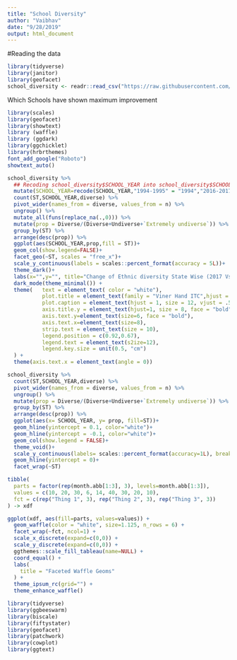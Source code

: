 ---
title: "School Diversity"
author: "Vaibhav"
date: "9/28/2019"
output: html_document
---

#Reading the data
```{r}

library(tidyverse)
library(janitor)
library(geofacet)
school_diversity <- readr::read_csv("https://raw.githubusercontent.com/rfordatascience/tidytuesday/master/data/2019/2019-09-24/school_diversity.csv")

```


Which Schools have shown maximum improvement
```{r}
library(scales)
library(geofacet)
library(showtext)
library (waffle)
library (ggdark)
library(ggchicklet)
library(hrbrthemes)
font_add_google("Roboto")
showtext_auto()

school_diversity %>% 
  ## Recoding school_diversity$SCHOOL_YEAR into school_diversity$SCHOOL_YEAR_rec
  mutate(SCHOOL_YEAR=recode(SCHOOL_YEAR,"1994-1995" = "1994","2016-2017" = "2017")) %>% 
  count(ST,SCHOOL_YEAR,diverse) %>% 
  pivot_wider(names_from = diverse, values_from = n) %>% 
  ungroup() %>% 
  mutate_all(funs(replace_na(.,0))) %>%
  mutate(prop = Diverse/(Diverse+Undiverse+`Extremely undiverse`)) %>% 
  group_by(ST) %>% 
  arrange(desc(prop)) %>%
  ggplot(aes(SCHOOL_YEAR,prop,fill = ST))+
  geom_col(show.legend=FALSE)+
  facet_geo(~ST, scales = "free_x")+
  scale_y_continuous(labels = scales::percent_format(accuracy = 5L))+
  theme_dark()+
  labs(x="",y="", title="Change of Ethnic diversity State Wise (2017 Vs 1994)")+
  dark_mode(theme_minimal()) +
  theme(   text = element_text( color = "white"),   
           plot.title = element_text(family = "Viner Hand ITC",hjust = .5, size = 22, face = "bold"),
           plot.caption = element_text(hjust = 1, size = 12, vjust = .5),
           axis.title.y = element_text(hjust=1, size = 8, face = "bold"),
           axis.text.y=element_text(size=6, face = "bold"),
           axis.text.x=element_text(size=8),
           strip.text = element_text(size = 10),
           legend.position = c(0.92,0.67),
           legend.text = element_text(s2ize=12),
           legend.key.size = unit(0.5, "cm")
  ) +
  theme(axis.text.x = element_text(angle = 0))

```


```{r}

school_diversity %>% 
  count(ST,SCHOOL_YEAR,diverse) %>% 
  pivot_wider(names_from = diverse, values_from = n) %>% 
  ungroup() %>% 
  mutate(prop = Diverse/(Diverse+Undiverse+`Extremely undiverse`)) %>% 
  group_by(ST) %>% 
  arrange(desc(prop)) %>% 
  ggplot(aes(x= SCHOOL_YEAR, y= prop, fill=ST))+
  geom_hline(yintercept = 0.1, color="white")+
  geom_hline(yintercept = -0.1, color="white")+
  geom_col(show.legend = FALSE)+
  theme_void()+
  scale_y_continuous(labels= scales::percent_format(accuracy=1L), breaks=c(-0.1, 0,0.1))+
  geom_hline(yintercept = 0)+
  facet_wrap(~ST)

```


```{r}
tibble(
  parts = factor(rep(month.abb[1:3], 3), levels=month.abb[1:3]),
  values = c(10, 20, 30, 6, 14, 40, 30, 20, 10),
  fct = c(rep("Thing 1", 3), rep("Thing 2", 3), rep("Thing 3", 3))
) -> xdf

ggplot(xdf, aes(fill=parts, values=values)) +
  geom_waffle(color = "white", size=1.125, n_rows = 6) +
  facet_wrap(~fct, ncol=1) +
  scale_x_discrete(expand=c(0,0)) +
  scale_y_discrete(expand=c(0,0)) +
  ggthemes::scale_fill_tableau(name=NULL) +
  coord_equal() +
  labs(
    title = "Faceted Waffle Geoms"
  ) +
  theme_ipsum_rc(grid="") +
  theme_enhance_waffle()
```

```{r}
library(tidyverse)
library(ggbeeswarm)
library(biscale)
library(fiftystater)
library(geofacet)
library(patchwork)
library(cowplot)
library(ggtext)
```

